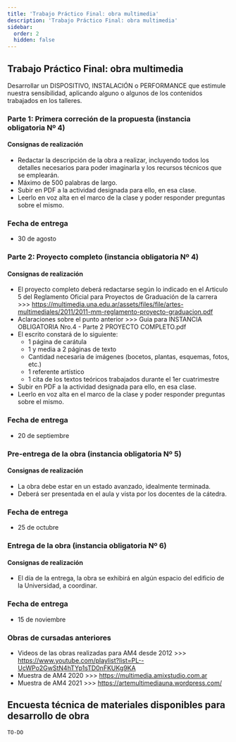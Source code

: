 ```yaml
---
title: 'Trabajo Práctico Final: obra multimedia'
description: 'Trabajo Práctico Final: obra multimedia'
sidebar:
  order: 2
  hidden: false
---
```


## Trabajo Práctico Final: obra multimedia

Desarrollar un DISPOSITIVO, INSTALACIÓN o PERFORMANCE que estimule nuestra sensibilidad, aplicando alguno o algunos de  los contenidos trabajados en los talleres. 

### Parte 1: Primera correción de la propuesta (instancia obligatoria Nº 4)

#### Consignas de realización

- Redactar la descripción de la obra a realizar, incluyendo todos los detalles necesarios para poder imaginarla y los recursos técnicos que se emplearán.
- Máximo de 500 palabras de largo.
- Subir en PDF a la actividad designada para ello, en esa clase.
- Leerlo en voz alta en el marco de la clase y poder responder preguntas sobre el mismo.

### Fecha de entrega

- 30 de agosto

### Parte 2: Proyecto completo (instancia obligatoria Nº 4)

#### Consignas de realización

- El proyecto completo deberá redactarse según lo indicado en el Articulo 5 del Reglamento Oficial para Proyectos de Graduación de la carrera >>> https://multimedia.una.edu.ar/assets/files/file/artes-multimediales/2011/2011-mm-reglamento-proyecto-graduacion.pdf
- Aclaraciones sobre el punto anterior >>> Guia para INSTANCIA OBLIGATORIA Nro.4 - Parte 2 PROYECTO COMPLETO.pdf
- El escrito constará de lo siguiente:
  - 1 página de carátula
  - 1 y media a 2 páginas de texto
  - Cantidad necesaria de imágenes (bocetos, plantas, esquemas, fotos, etc.)
  - 1 referente artístico
  - 1 cita de los textos teóricos trabajados durante el 1er cuatrimestre
- Subir en PDF a la actividad designada para ello, en esa clase.
- Leerlo en voz alta en el marco de la clase y poder responder preguntas sobre el mismo.

### Fecha de entrega

- 20 de septiembre

### Pre-entrega de la obra (instancia obligatoria Nº 5)

#### Consignas de realización

- La obra debe estar en un estado avanzado, idealmente terminada.
- Deberá ser presentada en el aula y vista por los docentes de la cátedra.

### Fecha de entrega

- 25 de octubre

### Entrega de la obra (instancia obligatoria Nº 6)

#### Consignas de realización

- El día de la entrega, la obra se exhibirá en algún espacio del edificio de la Universidad, a coordinar. 

### Fecha de entrega

- 15 de noviembre

### Obras de cursadas anteriores

- Videos de las obras realizadas para AM4 desde 2012  >>>  https://www.youtube.com/playlist?list=PL--UcWPo2GwStN4hTYp1sTD0nFKUKg9KA
- Muestra de AM4 2020  >>>  https://multimedia.amixstudio.com.ar
- Muestra de AM4 2021 >>> https://artemultimediauna.wordpress.com/

## Encuesta técnica de materiales disponibles para desarrollo de obra

`TO-DO`